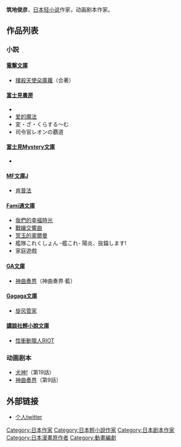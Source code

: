 {{Infobox writer
| name         = 築地俊彥
| kana         = つきじ としひこ
| romaji       = Tsukiji Toshihiko
| image        = 
| imagesize    = 
| caption      = 
| birthdate    = 
| birthplace   = 
| deathdate    = 
| deathplace   = 
| occupation   = [[小說家|小說家]]、[[編劇|編劇]]
| nationality  = {{JPN}}
| period       = 2004年 -
| genre        = [[輕小說|輕小說]]
| subject      = 
| movement     = 
| notableworks = 《[[肯普法|肯普法]]》<br>《[[愛的魔法|愛的魔法]]》
| awards       = 
| debut_works  = 
| website      = 
}}
{{Japanese|japanese=築地 俊彦|kana=つきじ としひこ|romaji=Tsukiji Toshihiko}}
'''筑地俊彦'''{{bd}}，[[日本|日本]][[轻小说|轻小说]]作家，动画剧本作家。

== 作品列表 ==
=== 小説 ===
==== [[電撃文庫|電撃文庫]] ====
*[[撲殺天使朵庫蘿|撲殺天使朵庫蘿]]（合著）

==== [[富士見書房|富士見書房]] ====
*{{lang|ja|[[ライトセイバーズ|ライトセイバーズ]]}}
*[[爱的魔法|爱的魔法]]
*変・ざ・くらする〜む
*司令官レオンの覇道

==== [[富士見Mystery文庫|富士見Mystery文庫]] ====
*{{lang|ja|[[ネコのおと|ネコのおと]]（[[新井輝|新井輝]]、[[水城正太郎|水城正太郎]]、[[師走トオル|師走トオル]]、[[田代裕彦|田代裕彦]]、[[吉田茄矢|吉田茄矢]]、[[あざの耕平|あざの耕平]]との[[リレー小説|リレー小説]]）}}

==== [[MF文庫J|MF文庫J]] ====
*[[肯普法|肯普法]]

==== [[Fami通文庫|Fami通文庫]] ====
<!--妖精使いになる方法 妖精伝承アンソロジーノベル(共著のアンソロジーノベルで、短編を書いているようですが
、未確認の為、とりわけコメントアウトで。知っている方がいれば編集お願いします)-->
*[[我們的幸福時光|我們的幸福時光]]
*[[戰孃交響曲|戰孃交響曲]]
*[[冥玉的奧爾曼|冥玉的奧爾曼]]
*艦隊これくしょん -艦これ- 陽炎、抜錨します!
*家庭遊戲

==== [[GA文庫|GA文庫]] ====
*[[神曲奏界|神曲奏界]]（神曲奏界·藍）

==== [[Gagaga文庫|Gagaga文庫]] ====
*[[旋风管家|旋风管家]]
==== [[講談社輕小說文庫|講談社輕小說文庫]] ====
*[[性衝動獵人RIOT|性衝動獵人RIOT]]

=== 动画剧本 ===
*[[犬神!|犬神!]]（第19話）
*[[神曲奏界|神曲奏界]]（第9話）

== 外部链接 ==
*{{ja icon}}[http://twitter.com/to_tsukiji 个人twitter] {{Wayback|url=http://twitter.com/to_tsukiji |date=20200926212558 }}

{{DEFAULTSORT:Tsukiji Toshihiko}}
[[Category:日本作家|Category:日本作家]]
[[Category:日本輕小說作家|Category:日本輕小說作家]]
[[Category:日本剧本作家|Category:日本剧本作家]]
[[Category:日本漫畫原作者|Category:日本漫畫原作者]]
[[Category:動畫編劇|Category:動畫編劇]]
{{Japan-writer-stub}}